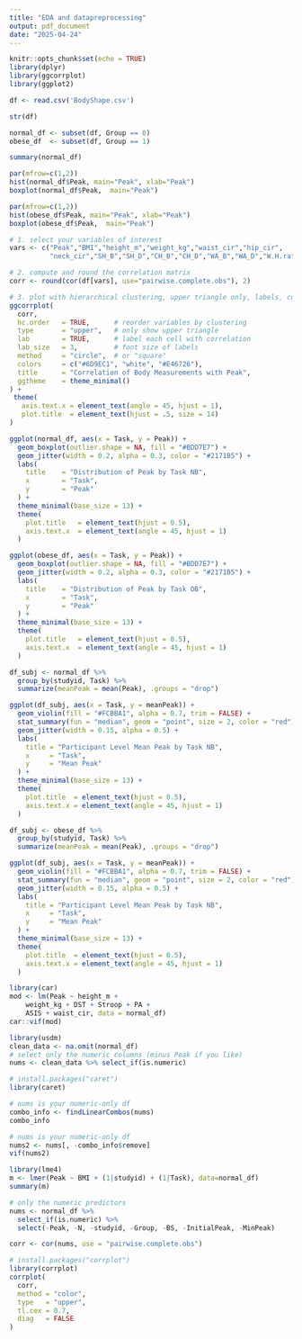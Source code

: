 ```yaml
---
title: "EDA and datapreprocessing"
output: pdf_document
date: "2025-04-24"
---
```


```r
knitr::opts_chunk$set(echo = TRUE)
library(dplyr)
library(ggcorrplot)
library(ggplot2)
```

```r
df <- read.csv('BodyShape.csv')
```

```r
str(df)
```

```r
normal_df <- subset(df, Group == 0)
obese_df  <- subset(df, Group == 1)
```

```r
summary(normal_df)
```


```r
par(mfrow=c(1,2))
hist(normal_df$Peak, main="Peak", xlab="Peak")
boxplot(normal_df$Peak,  main="Peak")
```
```r
par(mfrow=c(1,2))
hist(obese_df$Peak, main="Peak", xlab="Peak")
boxplot(obese_df$Peak,  main="Peak")
```
```r


# 1. select your variables of interest
vars <- c("Peak","BMI","height_m","weight_kg","waist_cir","hip_cir",
          "neck_cir","SH_B","SH_D","CH_B","CH_D","WA_B","WA_D","W.H.ratio")

# 2. compute and round the correlation matrix
corr <- round(cor(df[vars], use="pairwise.complete.obs"), 2)

# 3. plot with hierarchical clustering, upper triangle only, labels, custom palette
ggcorrplot(
  corr,
  hc.order   = TRUE,      # reorder variables by clustering
  type       = "upper",   # only show upper triangle
  lab        = TRUE,      # label each cell with correlation
  lab_size   = 3,         # font size of labels
  method     = "circle",  # or "square"
  colors     = c("#6D9EC1", "white", "#E46726"),
  title      = "Correlation of Body Measurements with Peak",
  ggtheme    = theme_minimal()
) +
 theme(
   axis.text.x = element_text(angle = 45, hjust = 1),
   plot.title  = element_text(hjust = .5, size = 14)
)

```
```r
ggplot(normal_df, aes(x = Task, y = Peak)) +
  geom_boxplot(outlier.shape = NA, fill = "#BDD7E7") +
  geom_jitter(width = 0.2, alpha = 0.3, color = "#2171B5") +
  labs(
    title    = "Distribution of Peak by Task NB",
    x        = "Task",
    y        = "Peak"
  ) +
  theme_minimal(base_size = 13) +
  theme(
    plot.title   = element_text(hjust = 0.5),
    axis.text.x  = element_text(angle = 45, hjust = 1)
  )

```
```r
ggplot(obese_df, aes(x = Task, y = Peak)) +
  geom_boxplot(outlier.shape = NA, fill = "#BDD7E7") +
  geom_jitter(width = 0.2, alpha = 0.3, color = "#2171B5") +
  labs(
    title    = "Distribution of Peak by Task OB",
    x        = "Task",
    y        = "Peak"
  ) +
  theme_minimal(base_size = 13) +
  theme(
    plot.title   = element_text(hjust = 0.5),
    axis.text.x  = element_text(angle = 45, hjust = 1)
  )

```
```r
df_subj <- normal_df %>%
  group_by(studyid, Task) %>%
  summarize(meanPeak = mean(Peak), .groups = "drop")

ggplot(df_subj, aes(x = Task, y = meanPeak)) +
  geom_violin(fill = "#FCBBA1", alpha = 0.7, trim = FALSE) +
  stat_summary(fun = "median", geom = "point", size = 2, color = "red") +
  geom_jitter(width = 0.15, alpha = 0.5) +
  labs(
    title = "Participant Level Mean Peak by Task NB",
    x     = "Task",
    y     = "Mean Peak"
  ) +
  theme_minimal(base_size = 13) +
  theme(
    plot.title  = element_text(hjust = 0.5),
    axis.text.x = element_text(angle = 45, hjust = 1)
  )

```
```r
df_subj <- obese_df %>%
  group_by(studyid, Task) %>%
  summarize(meanPeak = mean(Peak), .groups = "drop")

ggplot(df_subj, aes(x = Task, y = meanPeak)) +
  geom_violin(fill = "#FCBBA1", alpha = 0.7, trim = FALSE) +
  stat_summary(fun = "median", geom = "point", size = 2, color = "red") +
  geom_jitter(width = 0.15, alpha = 0.5) +
  labs(
    title = "Participant Level Mean Peak by Task NB",
    x     = "Task",
    y     = "Mean Peak"
  ) +
  theme_minimal(base_size = 13) +
  theme(
    plot.title  = element_text(hjust = 0.5),
    axis.text.x = element_text(angle = 45, hjust = 1)
  )
```
```r
library(car)
mod <- lm(Peak ~ height_m + 
    weight_kg + DST + Stroop + PA +
    ASIS + waist_cir, data = normal_df)
car::vif(mod)
```
```r
library(usdm)
clean_data <- na.omit(normal_df)
# select only the numeric columns (minus Peak if you like)
nums <- clean_data %>% select_if(is.numeric)

```
```r
# install.packages("caret")
library(caret)

# nums is your numeric-only df
combo_info <- findLinearCombos(nums)
combo_info

```
```r
# nums is your numeric-only df
nums2 <- nums[, -combo_info$remove]
vif(nums2)
```

```r
library(lme4)
m <- lmer(Peak ~ BMI + (1|studyid) + (1|Task), data=normal_df)
summary(m)
```
```r
# only the numeric predictors
nums <- normal_df %>%
  select_if(is.numeric) %>%
  select(-Peak, -N, -studyid, -Group, -BS, -InitialPeak, -MinPeak)

corr <- cor(nums, use = "pairwise.complete.obs")
```
```r
# install.packages("corrplot")
library(corrplot)
corrplot(
  corr,
  method = "color",
  type   = "upper",
  tl.cex = 0.7,
  diag   = FALSE
)
```

